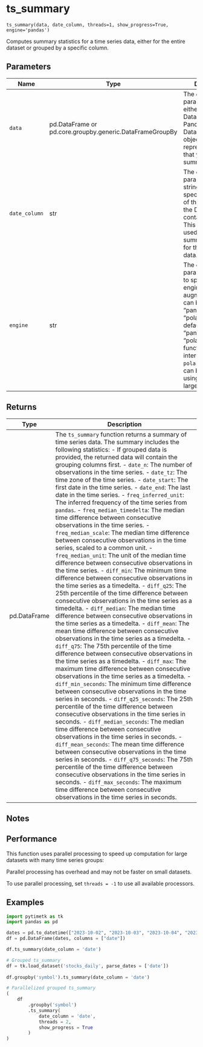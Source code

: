 # ts_summary { #pytimetk.ts_summary }

`ts_summary(data, date_column, threads=1, show_progress=True, engine='pandas')`

Computes summary statistics for a time series data, either for the entire 
dataset or grouped by a specific column.

## Parameters

| Name          | Type                                                     | Description                                                                                                                                                                                                                                                                                      | Default    |
|---------------|----------------------------------------------------------|--------------------------------------------------------------------------------------------------------------------------------------------------------------------------------------------------------------------------------------------------------------------------------------------------|------------|
| `data`        | pd.DataFrame or pd.core.groupby.generic.DataFrameGroupBy | The `data` parameter can be either a Pandas DataFrame or a Pandas  DataFrameGroupBy object. It represents the data that you want to  summarize.                                                                                                                                                  | _required_ |
| `date_column` | str                                                      | The `date_column` parameter is a string that specifies the name of the  column in the DataFrame that contains the dates. This column will be  used to compute summary statistics for the time series data.                                                                                       | _required_ |
| `engine`      | str                                                      | The `engine` parameter is used to specify the engine to use for  augmenting lags. It can be either "pandas" or "polars".   - The default value is "pandas".  - When "polars", the function will internally use the `polars` library.  This can be faster than using "pandas" for large datasets. | `'pandas'` |

## Returns

| Type         | Description                                                                                                                                                                                                                                                                                                                                                                                                                                                                                                                                                                                                                                                                                                                                                                                                                                                                                                                                                                                                                                                                                                                                                                                                                                                                                                                                                                                                                                                                                                                                                                                                                                                                                                                                                                                                                                                                                                                                                                                                                                                                                                                                                                                                                                                                                                                                                                                                                                                                                                                                                                                                                                                                                                                       |
|--------------|-----------------------------------------------------------------------------------------------------------------------------------------------------------------------------------------------------------------------------------------------------------------------------------------------------------------------------------------------------------------------------------------------------------------------------------------------------------------------------------------------------------------------------------------------------------------------------------------------------------------------------------------------------------------------------------------------------------------------------------------------------------------------------------------------------------------------------------------------------------------------------------------------------------------------------------------------------------------------------------------------------------------------------------------------------------------------------------------------------------------------------------------------------------------------------------------------------------------------------------------------------------------------------------------------------------------------------------------------------------------------------------------------------------------------------------------------------------------------------------------------------------------------------------------------------------------------------------------------------------------------------------------------------------------------------------------------------------------------------------------------------------------------------------------------------------------------------------------------------------------------------------------------------------------------------------------------------------------------------------------------------------------------------------------------------------------------------------------------------------------------------------------------------------------------------------------------------------------------------------------------------------------------------------------------------------------------------------------------------------------------------------------------------------------------------------------------------------------------------------------------------------------------------------------------------------------------------------------------------------------------------------------------------------------------------------------------------------------------------------|
| pd.DataFrame | The `ts_summary` function returns a summary of time series data. The  summary includes the following statistics: - If grouped data is provided, the returned data will contain the    grouping columns first. - `date_n`: The number of observations in the time series. - `date_tz`: The time zone of the time series. - `date_start`: The first date in the time series. - `date_end`: The last date in the time series. - `freq_inferred_unit`: The inferred frequency of the time series from                         `pandas`. - `freq_median_timedelta`: The median time difference between                             consecutive observations in the time series. - `freq_median_scale`: The median time difference between consecutive                         observations in the time series, scaled to a                        common unit. - `freq_median_unit`: The unit of the median time difference between                        consecutive observations in the time series. - `diff_min`: The minimum time difference between consecutive                observations in the time series as a timedelta. - `diff_q25`: The 25th percentile of the time difference between                consecutive observations in the time series as a timedelta. - `diff_median`: The median time difference between consecutive                   observations in the time series as a timedelta. - `diff_mean`: The mean time difference between consecutive observations                 in the time series as a timedelta. - `diff_q75`: The 75th percentile of the time difference between                consecutive observations in the time series as a timedelta. - `diff_max`: The maximum time difference between consecutive                observations in the time series as a timedelta. - `diff_min_seconds`: The minimum time difference between consecutive                        observations in the time series in seconds. - `diff_q25_seconds`: The 25th percentile of the time difference between                        consecutive observations in the time series in                        seconds. - `diff_median_seconds`: The median time difference between consecutive                           observations in the time series in seconds. - `diff_mean_seconds`: The mean time difference between consecutive                         observations in the time series in seconds. - `diff_q75_seconds`: The 75th percentile of the time difference between                        consecutive observations in the time series in seconds. - `diff_max_seconds`: The maximum time difference between consecutive                        observations in the time series in seconds. |

## Notes

## Performance

This function uses parallel processing to speed up computation for large 
datasets with many time series groups: 

Parallel processing has overhead and may not be faster on small datasets.

To use parallel processing, set `threads = -1` to use all available processors.

## Examples

```python
import pytimetk as tk
import pandas as pd

dates = pd.to_datetime(["2023-10-02", "2023-10-03", "2023-10-04", "2023-10-05", "2023-10-06", "2023-10-09", "2023-10-10"]) 
df = pd.DataFrame(dates, columns = ["date"])

df.ts_summary(date_column = 'date')
```

```python
# Grouped ts_summary
df = tk.load_dataset('stocks_daily', parse_dates = ['date'])
 
df.groupby('symbol').ts_summary(date_column = 'date') 
```

```python
# Parallelized grouped ts_summary 
(
    df 
        .groupby('symbol') 
        .ts_summary(
            date_column = 'date', 
            threads = 2, 
            show_progress = True
        ) 
)
```